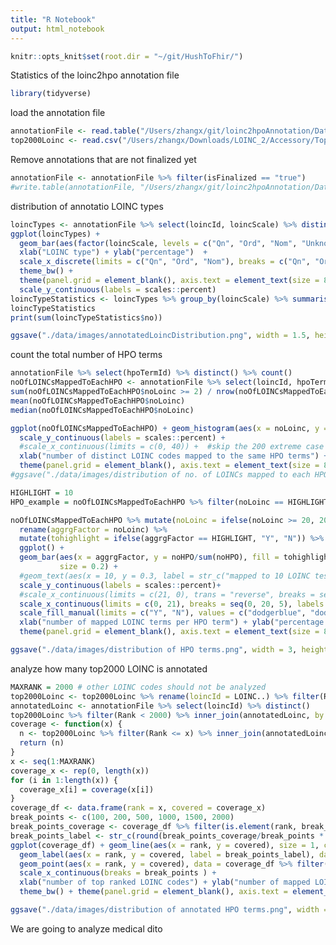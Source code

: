 ```yaml
---
title: "R Notebook"
output: html_notebook
---
```



```r
knitr::opts_knit$set(root.dir = "~/git/HushToFhir/")
```

Statistics of the loinc2hpo annotation file

```r
library(tidyverse)
```

load the annotation file
```r
annotationFile <- read.table("/Users/zhangx/git/loinc2hpoAnnotation/Data/TSVSingleFile/annotations.tsv", sep = "\t", stringsAsFactors = FALSE, header = TRUE)
top2000Loinc <- read.csv("/Users/zhangx/Downloads/LOINC_2/Accessory/Top2000/LOINC_1.6_Top2000CommonLabResultsUS.csv", stringsAsFactors = FALSE)
```

Remove annotations that are not finalized yet
```r
annotationFile <- annotationFile %>% filter(isFinalized == "true")
#write.table(annotationFile, "/Users/zhangx/git/loinc2hpoAnnotation/Data/TSVSingleFile/annotations.tsv", sep = "\t", row.names = FALSE, quote = FALSE)
```


distribution of annotatio LOINC types

```r
loincTypes <- annotationFile %>% select(loincId, loincScale) %>% distinct()
ggplot(loincTypes) + 
  geom_bar(aes(factor(loincScale, levels = c("Qn", "Ord", "Nom", "Unknown")), ..count../sum(..count..), fill = loincScale)) +
  xlab("LOINC type") + ylab("percentage")  +
  scale_x_discrete(limits = c("Qn", "Ord", "Nom"), breaks = c("Qn", "Ord", "Nom"), labels = c("Qn", "Ord", "Nom")) + # do not show "Unknown"
  theme_bw() +
  theme(panel.grid = element_blank(), axis.text = element_text(size = 8), axis.title = element_text(size = 8), legend.position = "none") + 
  scale_y_continuous(labels = scales::percent)
loincTypeStatistics <- loincTypes %>% group_by(loincScale) %>% summarise(no = n()) %>% mutate(percentage = no/sum(no))
loincTypeStatistics
print(sum(loincTypeStatistics$no))
```
```r
ggsave("./data/images/annotatedLoincDistribution.png", width = 1.5, height = 1.5)
```

count the total number of HPO terms
```r
annotationFile %>% select(hpoTermId) %>% distinct() %>% count()
noOfLOINCsMappedToEachHPO <- annotationFile %>% select(loincId, hpoTermId) %>% distinct() %>% group_by(hpoTermId) %>% mutate(noLoinc = n()) %>% ungroup() %>% select(hpoTermId, noLoinc) %>% distinct() 
sum(noOfLOINCsMappedToEachHPO$noLoinc >= 2) / nrow(noOfLOINCsMappedToEachHPO)
mean(noOfLOINCsMappedToEachHPO$noLoinc)
median(noOfLOINCsMappedToEachHPO$noLoinc)

ggplot(noOfLOINCsMappedToEachHPO) + geom_histogram(aes(x = noLoinc, y = ..count.. / sum (..count..)), fill = "black", binwidth =1) + 
  scale_y_continuous(labels = scales::percent) +
  #scale_x_continuous(limits = c(0, 40)) +  #skip the 200 extreme case
  xlab("number of distinct LOINC codes mapped to the same HPO terms") + ylab("frequency") + theme_bw() +
  theme(panel.grid = element_blank(), axis.text = element_text(size = 8), axis.title = element_text(size = 8), panel.border = element_rect(size = 0.75)) + scale_x_reverse() + coord_flip()
#ggsave("./data/images/distribution of no. of LOINCs mapped to each HPO.png", width = 4, height = 2)

HIGHLIGHT = 10
HPO_example = noOfLOINCsMappedToEachHPO %>% filter(noLoinc == HIGHLIGHT) %>% select(hpoTermId) %>% unlist() %>% as.character() %>% str_c(collapse = "\n")

noOfLOINCsMappedToEachHPO %>% mutate(noLoinc = ifelse(noLoinc >= 20, 20, noLoinc)) %>% group_by(noLoinc) %>% summarise(noHPO = n()) %>% ungroup() %>%
  rename(aggrgFactor = noLoinc) %>% 
  mutate(tohighlight = ifelse(aggrgFactor == HIGHLIGHT, "Y", "N")) %>%
  ggplot() + 
  geom_bar(aes(x = aggrgFactor, y = noHPO/sum(noHPO), fill = tohighlight), stat = "identity",  
           size = 0.2) + 
  #geom_text(aes(x = 10, y = 0.3, label = str_c("mapped to 10 LOINC tests:", HPO_example, sep = "\n")), size = 2, color = "orange") +
  scale_y_continuous(labels = scales::percent)+
  #scale_x_continuous(limits = c(21, 0), trans = "reverse", breaks = seq(0, 20, 5), labels = c("0", "5", "10", "15", expression("">="20"))) +
  scale_x_continuous(limits = c(0, 21), breaks = seq(0, 20, 5), labels = c("0", "5", "10", "15", expression("">="20"))) +
  scale_fill_manual(limits = c("Y", "N"), values = c("dodgerblue", "dodgerblue")) +
  xlab("number of mapped LOINC terms per HPO term") + ylab("percentage of HPO terms") + theme_bw() +
  theme(panel.grid = element_blank(), axis.text = element_text(size = 8), axis.title = element_text(size = 8), panel.border = element_rect(size = 0.75), legend.position = "none")

ggsave("./data/images/distribution of HPO terms.png", width = 3, height = 1.6)

```

analyze how many top2000 LOINC is annotated
```r
MAXRANK = 2000 # other LOINC codes should not be analyzed
top2000Loinc <- top2000Loinc %>% rename(loincId = LOINC..) %>% filter(Rank <= MAXRANK)
annotatedLoinc <- annotationFile %>% select(loincId) %>% distinct()
top2000Loinc %>% filter(Rank < 2000) %>% inner_join(annotatedLoinc, by = "loincId") %>% count
coverage <- function(x) {
  n <- top2000Loinc %>% filter(Rank <= x) %>% inner_join(annotatedLoinc, by = "loincId") %>% count %>% unlist
  return (n)
}
x <- seq(1:MAXRANK)
coverage_x <- rep(0, length(x))
for (i in 1:length(x)) {
  coverage_x[i] = coverage(x[i])
}
coverage_df <- data.frame(rank = x, covered = coverage_x)
break_points <- c(100, 200, 500, 1000, 1500, 2000)
break_points_coverage <- coverage_df %>% filter(is.element(rank, break_points)) %>% select(covered) %>% unlist 
break_points_label <- str_c(round(break_points_coverage/break_points * 100, 1), "%")
ggplot(coverage_df) + geom_line(aes(x = rank, y = covered), size = 1, color = "blue") + 
  geom_label(aes(x = rank, y = covered, label = break_points_label), data = coverage_df %>% filter(is.element(rank, break_points)),nudge_x = -50, nudge_y = 20) + 
  geom_point(aes(x = rank, y = covered), data = coverage_df %>% filter(is.element(rank, break_points)), shape = 21, size = 2, color = "black", fill = "red") + 
  scale_x_continuous(breaks = break_points ) +
  xlab("number of top ranked LOINC codes") + ylab("number of mapped LOINC codes") + 
  theme_bw() + theme(panel.grid = element_blank(), axis.text = element_text(size = 8), axis.title = element_text(size = 8), panel.border = element_rect(size = 0.75))

ggsave("./data/images/distribution of annotated HPO terms.png", width = 5, height = 2.5)
```

We are going to analyze medical dito
